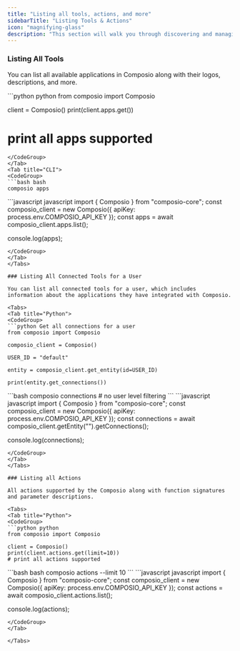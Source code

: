 ```yaml
---
title: "Listing all tools, actions, and more"
sidebarTitle: "Listing Tools & Actions"
icon: "magnifying-glass"
description: "This section will walk you through discovering and managing the tools, integrations, actions, and more."
---
```


### Listing All Tools

You can list all available applications in Composio along with their logos, descriptions, and more.

<Tabs>
<Tab title="Python">
<CodeGroup>
```python python
from composio import Composio

client = Composio()
print(client.apps.get()) 
# print all apps supported
```
</CodeGroup>
</Tab>
<Tab title="CLI">
<CodeGroup>
```bash bash
composio apps
```
</CodeGroup>
</Tab>
<Tab title="JS">
<CodeGroup>
```javascript javascript
import { Composio } from "composio-core";
const composio_client = new Composio({ apiKey: process.env.COMPOSIO_API_KEY });
const apps = await composio_client.apps.list();

console.log(apps);
```
</CodeGroup>
</Tab>
</Tabs>

### Listing All Connected Tools for a User

You can list all connected tools for a user, which includes information about the applications they have integrated with Composio.

<Tabs>
<Tab title="Python">
<CodeGroup>
```python Get all connections for a user
from composio import Composio

composio_client = Composio()

USER_ID = "default"

entity = composio_client.get_entity(id=USER_ID)

print(entity.get_connections())

```
</CodeGroup>
</Tab>
<Tab title="CLI">
<CodeGroup>
```bash 
composio connections  
# no user level filtering
```
</CodeGroup>
</Tab>
<Tab title="JS">
<CodeGroup>
```javascript javascript
import { Composio } from "composio-core";
const composio_client = new Composio({ apiKey: process.env.COMPOSIO_API_KEY });
const connections = await composio_client.getEntity("<entity_id>").getConnections();

console.log(connections);
```
</CodeGroup>
</Tab>
</Tabs>

### Listing all Actions

All actions supported by the Composio along with function signatures and parameter descriptions.

<Tabs>
<Tab title="Python">
<CodeGroup>
```python python
from composio import Composio

client = Composio()
print(client.actions.get(limit=10))
# print all actions supported
```
</CodeGroup>
</Tab>
<Tab title="CLI">
<CodeGroup>
```bash bash
composio actions --limit 10
```
</CodeGroup>
</Tab>
<Tab title="JS">
<CodeGroup>
```javascript javascript
import { Composio } from "composio-core";
const composio_client = new Composio({ apiKey: process.env.COMPOSIO_API_KEY });
const actions = await composio_client.actions.list();

console.log(actions);
```
</CodeGroup>
</Tab>

</Tabs>